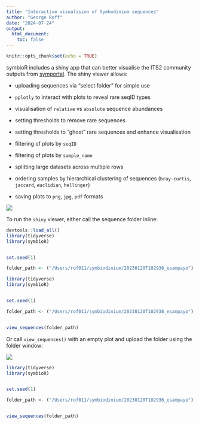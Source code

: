 ```yaml
---
title: "Interactive visualision of Symbodinium sequences"
author: "George Roff"
date: "2024-07-24"
output: 
  html_document:
    toc: false
---
```


```r
knitr::opts_chunk$set(echo = TRUE)
```

symbioR includes a shiny app that can better visualise the ITS2 community outputs from [symportal](http://symportal.org). The shiny viewer allows:

-   uploading sequences via "select folder" for simple use

-   `pplotly` to interact with plots to reveal rare seqID types

-   visualisation of `relative` vs `absolute` sequence abundances

-   setting thresholds to remove rare sequences

-   setting thresholds to "ghost" rare sequences and enhance visualisation

-   filtering of plots by `seqID`

-   filtering of plots by `sample_name`

-   splitting large datasets across multiple rows

-   ordering samples by hierarchical clustering of sequences (`bray-curtis`, `jaccard`, `euclidian`, `hellinger`)

-   saving plots to `png`, `jpg`, `pdf` formats

![](images/symbioR_viewer.png)

To run the `shiny` viewer, either call the sequence folder inline:

```r
devtools::load_all()
library(tidyverse)
library(symbioR)


set.seed(1)

folder_path <- ("/Users/rof011/symbiodinium/20230120T102936_esampayo")
```

```r
library(tidyverse)
library(symbioR)


set.seed(1)

folder_path <- ("/Users/rof011/symbiodinium/20230120T102936_esampayo")


view_sequences(folder_path)

```

Or call `view_sequences()` with an empty plot and upload the folder using the folder window:

![](images/symbioR_viewer_window.png)

```r
library(tidyverse)
library(symbioR)


set.seed(1)

folder_path <- ("/Users/rof011/symbiodinium/20230120T102936_esampayo")


view_sequences(folder_path)

```
